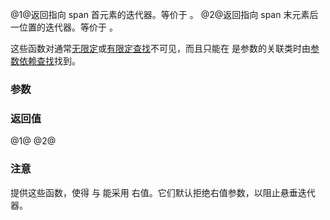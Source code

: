 {{title | 1=begin,end&lt;small&gt;(std::span)&lt;/small&gt;}}
{{cpp/container/span/navbar}}
{{dcl begin}}
{{dcl | num=1 | since=c++20 |
constexpr iterator begin(span s) noexcept;
}}
{{dcl | num=2 | since=c++20 |
constexpr iterator end(span s) noexcept;
}}
{{dcl end}}

@1@返回指向 span 首元素的迭代器。等价于 {{c|s.begin()}} 。
@2@返回指向 span 末元素后一位置的迭代器。等价于 {{c|s.end()}} 。

这些函数对通常[[cpp/language/unqualified lookup|无限定]]或[[cpp/language/qualified lookup|有限定查找]]不可见，而且只能在 {{lc|std::span&lt;T, Extent&gt;}} 是参数的关联类时由[[cpp/language/adl|参数依赖查找]]找到。

===参数===
{{par begin}}
{{par | s |span}}
{{par end}} 

===返回值===
@1@ {{c|s.begin()}}
@2@ {{c|s.end()}}

===注意===
提供这些函数，使得 {{lc|std::ranges::begin}} 与 {{lc|std::ranges::end}} 能采用 {{tt|span}} 右值。它们默认拒绝右值参数，以阻止悬垂迭代器。

{{langlinks|en|ja}}